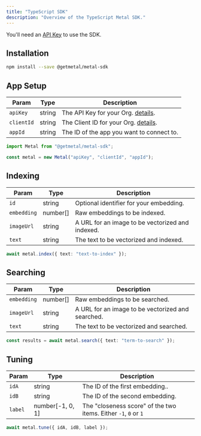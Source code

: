 ```yaml
---
title: "TypeScript SDK"
description: "Overview of the TypeScript Metal SDK."
---
```


<Note>You'll need an [API Key](/authentication) to use the SDK.</Note>
## Installation

```bash
npm install --save @getmetal/metal-sdk
```

## App Setup

| Param      | Type   | Description                                             |
| ---------- | ------ | ------------------------------------------------------- |
| `apiKey`   | string | The API Key for your Org. [details](/authentication).   |
| `clientId` | string | The Client ID for your Org. [details](/authentication). |
| `appId`    | string | The ID of the app you want to connect to.               |

```typescript
import Metal from "@getmetal/metal-sdk";

const metal = new Metal("apiKey", "clientId", "appId");
```

## Indexing

| Param       | Type     | Description                                      |
| ----------- | -------- | ------------------------------------------------ |
| `id`        | string   | Optional identifier for your embedding.          |
| `embedding` | number[] | Raw embeddings to be indexed.                    |
| `imageUrl`  | string   | A URL for an image to be vectorized and indexed. |
| `text`      | string   | The text to be vectorized and indexed.           |

```typescript
await metal.index({ text: "text-to-index" });
```

## Searching

| Param       | Type     | Description                                       |
| ----------- | -------- | ------------------------------------------------- |
| `embedding` | number[] | Raw embeddings to be searched.                    |
| `imageUrl`  | string   | A URL for an image to be vectorized and searched. |
| `text`      | string   | The text to be vectorized and searched.           |

```typescript
const results = await metal.search({ text: "term-to-search" });
```

## Tuning

| Param   | Type             | Description                                                     |
| ------- | ---------------- | --------------------------------------------------------------- |
| `idA`   | string           | The ID of the first embedding..                                 |
| `idB`   | string           | The ID of the second embedding.                                 |
| `label` | number[-1, 0, 1] | The "closeness score" of the two items. Either `-1`, `0` or `1` |

```typescript
await metal.tune({ idA, idB, label });
```
